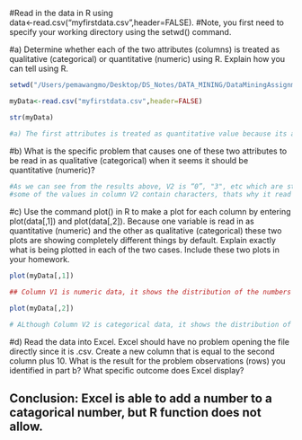 #Read in the data in R using data←read.csv("myfirstdata.csv",header=FALSE). 
#Note, you first need to specify your working directory using the setwd() command.

#a) Determine whether each of the two attributes (columns) is treated as qualitative (categorical) or quantitative (numeric) using R. Explain how you can tell using R.

```r
setwd("/Users/pemawangmo/Desktop/DS_Notes/DATA_MINING/DataMiningAssignments/DM_Assignment2")
```
```r
myData<-read.csv("myfirstdata.csv",header=FALSE)
```


```r
str(myData)

```
```r
#a) The first attributes is treated as quantitative value because its attribute type is integer.The second is treated as qualitative value because its attribute type is character.

```
#b) What is the specific problem that causes one of these two attributes to be read in as qualitative (categorical) when it seems it should be quantitative (numeric)?

```r
#As we can see from the results above, V2 is “0”, "3", etc which are strings. The V2 column is character.
#some of the values in column V2 contain characters, thats why it read as categorical.

```
#c) Use the command plot() in R to make a plot for each column by entering plot(data[,1]) and plot(data[,2]). Because one variable is read in as quantitative (numeric) and the other as qualitative (categorical) these two plots are showing completely different things by default. Explain exactly what is being plotted in each of the two cases. Include these two plots in your homework.

```r
plot(myData[,1])
```


```r
## Column V1 is numeric data, it shows the distribution of the numbers of the integer from 0 to 2000. 

```


```r
plot(myData[,2])

```
```r
# ALthough Column V2 is categorical data, it shows the distribution of the numbers of the categorical data from 0 to 2000;
```
#d) Read the data into Excel. Excel should have no problem opening the file directly since it is .csv. Create a new column that is equal to the second column plus 10. What is the result for the problem observations (rows) you identified in part b? What specific outcome does Excel display?



## Conclusion: Excel is able to add a number to a catagorical number, but R function does not allow. 


